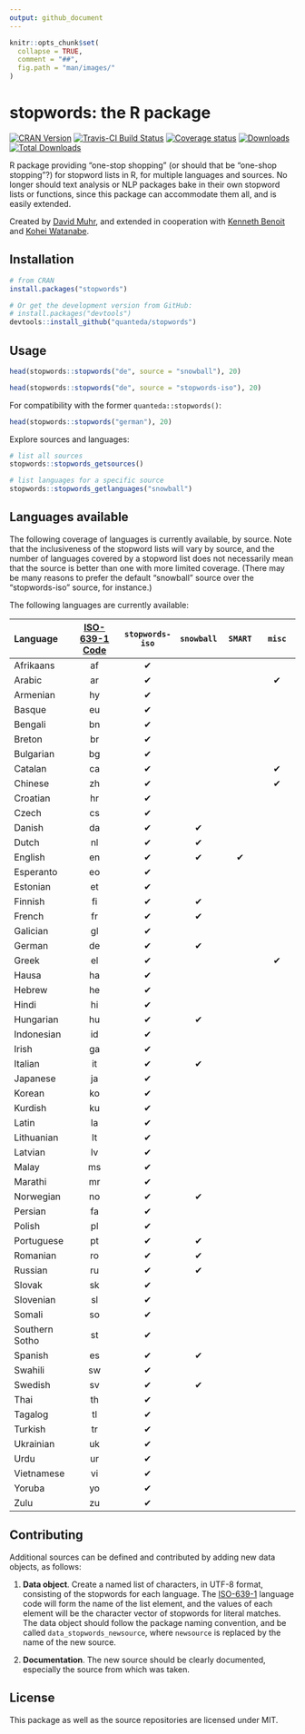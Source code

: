 ```yaml
---
output: github_document
---
```


```r
knitr::opts_chunk$set(
  collapse = TRUE,
  comment = "##",
  fig.path = "man/images/"
)
```

# stopwords: the R package

[![CRAN Version](https://www.r-pkg.org/badges/version/stopwords)](https://CRAN.R-project.org/package=stopwords)
[![Travis-CI Build Status](https://travis-ci.org/quanteda/stopwords.svg?branch=master)](https://travis-ci.org/quanteda/stopwords)
[![Coverage status](https://codecov.io/gh/davnn/stopwords/branch/master/graph/badge.svg)](https://codecov.io/github/davnn/stopwords?branch=master)
[![Downloads](https://cranlogs.r-pkg.org/badges/stopwords)](https://CRAN.R-project.org/package=stopwords)
[![Total Downloads](https://cranlogs.r-pkg.org/badges/grand-total/stopwords?color=orange)](https://CRAN.R-project.org/package=stopwords)

R package providing "one-stop shopping" (or should that be "one-shop stopping"?) for stopword lists in R, for multiple languages and sources. No longer should text analysis or NLP packages bake in their own stopword lists or functions, since this package can accommodate them all, and is easily extended.

Created by [David Muhr](https://github.com/davnn), and extended in cooperation with [Kenneth Benoit](https://github.com/kbenoit) and [Kohei Watanabe](https://github.com/koheiw).

## Installation

```r
# from CRAN
install.packages("stopwords")

# Or get the development version from GitHub:
# install.packages("devtools")
devtools::install_github("quanteda/stopwords")
```

## Usage

```r
head(stopwords::stopwords("de", source = "snowball"), 20)

head(stopwords::stopwords("de", source = "stopwords-iso"), 20)
```

For compatibility with the former `quanteda::stopwords()`:

```r
head(stopwords::stopwords("german"), 20)
```

Explore sources and languages:

```r
# list all sources
stopwords::stopwords_getsources()

# list languages for a specific source
stopwords::stopwords_getlanguages("snowball")
```

## Languages available

The following coverage of languages is currently available, by source. Note that the inclusiveness of the stopword lists will vary by source, and the number of languages covered by a stopword list does not necessarily mean that the source is better than one with more limited coverage. (There may be many reasons to prefer the default "snowball" source over the "stopwords-iso" source, for instance.)

The following languages are currently available:

|	Language	      |	[ISO-639-1 Code](https://en.wikipedia.org/wiki/List_of_ISO_639-1_codes) | `stopwords-iso` | `snowball`	| `SMART`	|	`misc`	|
|:----------------|:--------------:|:---------------:|:----------:|:----------:|:----------:| 								
|	 Afrikaans	|	af	|	✔	|		|		|		|
|	 Arabic	|	ar	|	✔	|		|		|	✔	|
|	 Armenian	|	hy	|	✔	|		|		|		|
|	 Basque	|	eu	|	✔	|		|		|		|
|	 Bengali	|	bn	|	✔	|		|		|		|
|	 Breton	|	br	|	✔	|		|		|		|
|	 Bulgarian	|	bg	|	✔	|		|		|		|
|	 Catalan	|	ca	|	✔	|		|		|	✔	|
|	 Chinese	|	zh	|	✔	|		|		|	✔	|
|	 Croatian	|	hr	|	✔	|		|		|		|
|	 Czech	|	cs	|	✔	|		|		|		|
|	 Danish	|	da	|	✔	|	✔	|		|		|
|	 Dutch	|	nl	|	✔	|	✔	|		|		|
|	 English	|	en	|	✔	|	✔	|	✔	|		|
|	 Esperanto	|	eo	|	✔	|		|		|		|
|	 Estonian	|	et	|	✔	|		|		|		|
|	 Finnish	|	fi	|	✔	|	✔	|		|		|
|	 French	|	fr	|	✔	|	✔	|		|		|
|	 Galician	|	gl	|	✔	|		|		|		|
|	 German	|	de	|	✔	|	✔	|		|		|
|	 Greek	|	el	|	✔	|		|		|	✔	|
|	 Hausa	|	ha	|	✔	|		|		|		|
|	 Hebrew	|	he	|	✔	|		|		|		|
|	 Hindi	|	hi	|	✔	|		|		|		|
|	 Hungarian	|	hu	|	✔	|	✔	|		|		|
|	 Indonesian	|	id	|	✔	|		|		|		|
|	 Irish	|	ga	|	✔	|		|		|		|
|	 Italian	|	it	|	✔	|	✔	|		|		|
|	 Japanese	|	ja	|	✔	|		|		|		|
|	 Korean	|	ko	|	✔	|		|		|		|
|	 Kurdish	|	ku	|	✔	|		|		|		|
|	 Latin	|	la	|	✔	|		|		|		|
|	 Lithuanian	|	lt	|	✔	|		|		|		|
|	 Latvian	|	lv	|	✔	|		|		|		|
|	 Malay	|	ms	|	✔	|		|		|		|
|	 Marathi	|	mr	|	✔	|		|		|		|
|	 Norwegian	|	no	|	✔	|	✔	|		|		|
|	 Persian	|	fa	|	✔	|		|		|		|
|	 Polish	|	pl	|	✔	|		|		|		|
|	 Portuguese	|	pt	|	✔	|	✔	|		|		|
|	 Romanian	|	ro	|	✔	|	✔	|		|		|
|	 Russian	|	ru	|	✔	|	✔	|		|		|
|	 Slovak	|	sk	|	✔	|		|		|		|
|	 Slovenian	|	sl	|	✔	|		|		|		|
|	 Somali	|	so	|	✔	|		|		|		|
|	 Southern Sotho	|	st	|	✔	|		|		|		|
|	 Spanish	|	es	|	✔	|	✔	|		|		|
|	 Swahili	|	sw	|	✔	|		|		|		|
|	 Swedish	|	sv	|	✔	|	✔	|		|		|
|	 Thai	|	th	|	✔	|		|		|		|
|	 Tagalog	|	tl	|	✔	|		|		|		|
|	 Turkish	|	tr	|	✔	|		|		|		|
|	 Ukrainian	|	uk	|	✔	|		|		|		|
|	 Urdu	|	ur	|	✔	|		|		|		|
|	 Vietnamese	|	vi	|	✔	|		|		|		|
|	 Yoruba	|	yo	|	✔	|		|		|		|
|	 Zulu	|	zu	|	✔	|		|		|		|

## Contributing

Additional sources can be defined and contributed by adding new data objects, as follows:

1. **Data object**.  Create a named list of characters, in UTF-8 format, consisting of the stopwords for each language. The [ISO-639-1](https://en.wikipedia.org/wiki/List_of_ISO_639-1_codes) language code will form the name of the list element, and the values of each element will be the character vector of stopwords for literal matches. The data object should follow the package naming convention, and be called `data_stopwords_newsource`, where `newsource` is replaced by the name of the new source.

2. **Documentation**.  The new source should be clearly documented, especially the source from which was taken.

## License

This package as well as the source repositories are licensed under MIT.

